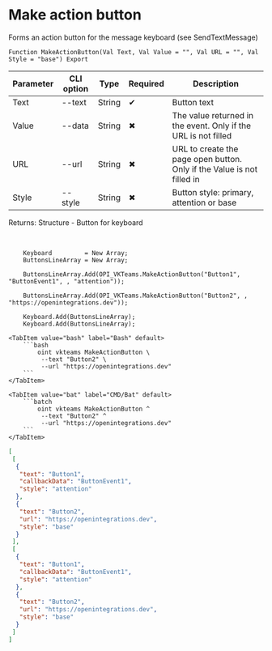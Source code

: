 ﻿---
sidebar_position: 12
description: Make action button and other functions to work with VKTeams in the Open Integration Package, a free open-source integration library for 1C:Enterprise 8, OneScript and CLI
keywords: [1C, 1С, 1С:Enterprise, 1С:Enterprise 8.3, API, Integration, Services, Exchange, OneScript, CLI, VKTeams]
---


# Make action button
 Forms an action button for the message keyboard (see SendTextMessage)



`Function MakeActionButton(Val Text, Val Value = "", Val URL = "", Val Style = "base") Export`

  | Parameter | CLI option | Type | Required | Description |
  |-|-|-|-|-|
  | Text | --text | String | &#x2714; | Button text |
  | Value | --data | String | &#x2716; | The value returned in the event. Only if the URL is not filled |
  | URL | --url | String | &#x2716; | URL to create the page open button. Only if the Value is not filled in |
  | Style | --style | String | &#x2716; | Button style: primary, attention or base |

  
  Returns:  Structure - Button for keyboard

<br/>



```bsl title="1C:Enterprise/OneScript code example"
    Keyboard         = New Array;
    ButtonsLineArray = New Array;

    ButtonsLineArray.Add(OPI_VKTeams.MakeActionButton("Button1", "ButtonEvent1", , "attention"));

    ButtonsLineArray.Add(OPI_VKTeams.MakeActionButton("Button2", , "https://openintegrations.dev"));

    Keyboard.Add(ButtonsLineArray);
    Keyboard.Add(ButtonsLineArray);
```
 

 <Tabs>
  
    <TabItem value="bash" label="Bash" default>
        ```bash
            oint vkteams MakeActionButton \
             --text "Button2" \
             --url "https://openintegrations.dev"
        ```
    </TabItem>
  
    <TabItem value="bat" label="CMD/Bat" default>
        ```batch
            oint vkteams MakeActionButton ^
             --text "Button2" ^
             --url "https://openintegrations.dev"
        ```
    </TabItem>
</Tabs>


```json title="Result"
[
 [
  {
   "text": "Button1",
   "callbackData": "ButtonEvent1",
   "style": "attention"
  },
  {
   "text": "Button2",
   "url": "https://openintegrations.dev",
   "style": "base"
  }
 ],
 [
  {
   "text": "Button1",
   "callbackData": "ButtonEvent1",
   "style": "attention"
  },
  {
   "text": "Button2",
   "url": "https://openintegrations.dev",
   "style": "base"
  }
 ]
]
```
